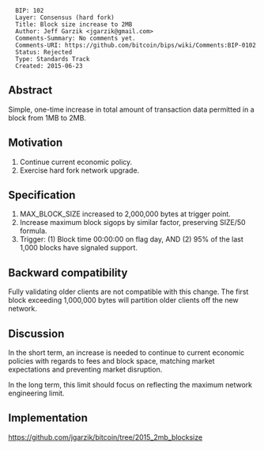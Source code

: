 <pre>
  BIP: 102
  Layer: Consensus (hard fork)
  Title: Block size increase to 2MB
  Author: Jeff Garzik <jgarzik@gmail.com>
  Comments-Summary: No comments yet.
  Comments-URI: https://github.com/bitcoin/bips/wiki/Comments:BIP-0102
  Status: Rejected
  Type: Standards Track
  Created: 2015-06-23
</pre>

==Abstract==

Simple, one-time increase in total amount of transaction data permitted in a block from 1MB to 2MB.

==Motivation==

# Continue current economic policy.
# Exercise hard fork network upgrade.

==Specification==

# MAX_BLOCK_SIZE increased to 2,000,000 bytes at trigger point.
# Increase maximum block sigops by similar factor, preserving SIZE/50 formula.
# Trigger:  (1) Block time 00:00:00 on flag day, AND (2) 95% of the last 1,000 blocks have signaled support.

==Backward compatibility==

Fully validating older clients are not compatible with this change.
The first block exceeding 1,000,000 bytes will partition older clients
off the new network.

==Discussion==

In the short term, an increase is needed to continue to current
economic policies with regards to fees and block space, matching
market expectations and preventing market disruption.

In the long term, this limit should focus on reflecting the maximum
network engineering limit.

==Implementation==

https://github.com/jgarzik/bitcoin/tree/2015_2mb_blocksize


